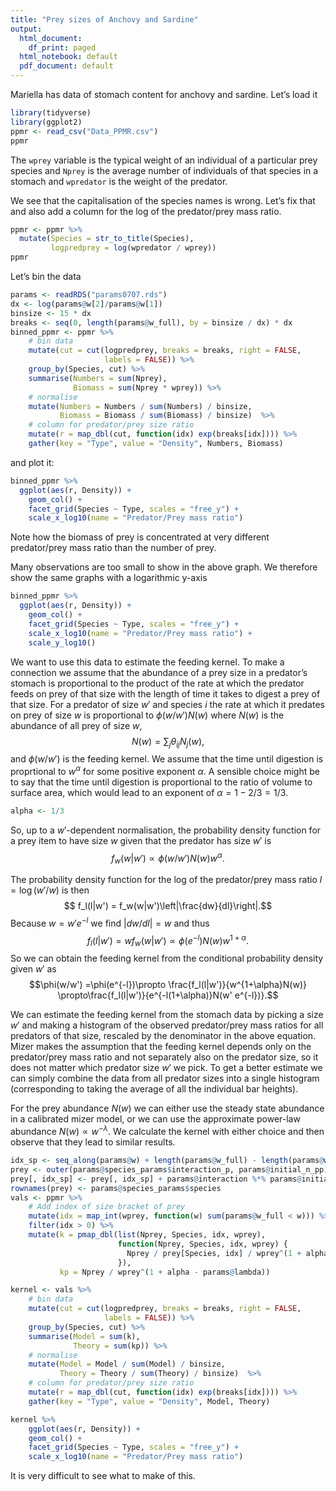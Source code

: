 ```yaml
---
title: "Prey sizes of Anchovy and Sardine"
output:
  html_document:
    df_print: paged
  html_notebook: default
  pdf_document: default
---
```


Mariella has data of stomach content for anchovy and sardine.
Let's load it

```r
library(tidyverse)
library(ggplot2)
ppmr <- read_csv("Data_PPMR.csv")
ppmr
```

The `wprey` variable is the typical weight of an individual of
a particular prey species and `Nprey` is the average number of individuals
of that species in a stomach and `wpredator` is the weight of the predator.

We see that the capitalisation of the species names is wrong. Let's fix that
and also add a column for the log of the predator/prey mass ratio.
```r
ppmr <- ppmr %>% 
  mutate(Species = str_to_title(Species),
         logpredprey = log(wpredator / wprey))
ppmr
```
Let's bin the data
```r
params <- readRDS("params0707.rds")
dx <- log(params@w[2]/params@w[1])
binsize <- 15 * dx
breaks <- seq(0, length(params@w_full), by = binsize / dx) * dx
binned_ppmr <- ppmr %>% 
    # bin data
    mutate(cut = cut(logpredprey, breaks = breaks, right = FALSE,
                     labels = FALSE)) %>% 
    group_by(Species, cut) %>% 
    summarise(Numbers = sum(Nprey), 
              Biomass = sum(Nprey * wprey)) %>% 
    # normalise
    mutate(Numbers = Numbers / sum(Numbers) / binsize,
           Biomass = Biomass / sum(Biomass) / binsize)  %>%
    # column for predator/prey size ratio
    mutate(r = map_dbl(cut, function(idx) exp(breaks[idx]))) %>%
    gather(key = "Type", value = "Density", Numbers, Biomass)
```
and plot it:
```r
binned_ppmr %>% 
  ggplot(aes(r, Density)) +
    geom_col() +
    facet_grid(Species ~ Type, scales = "free_y") +
    scale_x_log10(name = "Predator/Prey mass ratio") 
```

Note how the biomass of prey is concentrated at very different predator/prey mass ratio
than the number of prey.

Many observations are too small to show in the above graph. We therefore show
the same graphs with a logarithmic y-axis
```r
binned_ppmr %>% 
  ggplot(aes(r, Density)) +
    geom_col() +
    facet_grid(Species ~ Type, scales = "free_y") +
    scale_x_log10(name = "Predator/Prey mass ratio") +
    scale_y_log10()
```

We want to use this data to estimate the feeding kernel. To
make a connection we assume that the abundance of a prey size in a predator's
stomach is proportional to the product of the rate at which the predator feeds
on prey of that size with the length of time it takes to digest a prey of that
size. For a predator of size $w'$ and species $i$ the rate at which it predates
on prey of size $w$ is proportional to $\phi(w/ w')N(w)$ where $N(w)$ is the
abundance of all prey of size $w$, 
$$N(w)=\sum_j\theta_{ij}N_j(w),$$ 
and $\phi(w/w')$ is the feeding kernel. We assume that the time until digestion
is proprtional to $w^\alpha$ for some positive exponent $\alpha$. A sensible
choice might be to say that the time until digestion is proportional to the
ratio of volume to surface area, which would lead to an exponent of 
$\alpha = 1 - 2/3 = 1/3$.
```r
alpha <- 1/3
```

So, up to a $w'$-dependent normalisation, the probability density function for a
prey item to have size $w$ given that the predator has size $w'$ is
$$f_w(w|w') \propto \phi(w/ w')N(w)w^\alpha.$$

The probability density function for the log of the predator/prey mass ratio
$l=\log(w'/w)$ is then
$$ f_l(l|w') = f_w(w|w')\left|\frac{dw}{dl}\right|.$$
Because $w = w' e^{-l}$ we find $|dw/dl|=w$ and thus
$$f_l(l|w') = w f_w(w|w')\propto\phi(e^{-l})N(w)w^{1+\alpha}.$$
So we can obtain the feeding kernel from the conditional probability density 
given $w'$ as
$$\phi(w/w') =\phi(e^{-l})\propto \frac{f_l(l|w')}{w^{1+\alpha}N(w)}
\propto\frac{f_l(l|w')}{e^{-l(1+\alpha)}N(w' e^{-l})}.$$

We can estimate the feeding kernel from the stomach data by picking a size $w'$
and making a histogram of the observed predator/prey mass ratios for all
predators of that size, rescaled by the denominator in the above equation. Mizer
makes the assumption that the feeding kernel depends only on the predator/prey
mass ratio and not separately also on the predator size, so it does not matter
which predator size $w'$ we pick. To get a better estimate we can simply combine
the data from all predator sizes into a single histogram (corresponding to
taking the average of all the individual bar heights).

For the prey abundance $N(w)$ we can either use the steady state abundance
in a calibrated mizer model, or we can use the approximate power-law
abundance $N(w) \propto w^{-\lambda}$. We calculate the kernel with either 
choice and then observe that they lead to similar results.
```r
idx_sp <- seq_along(params@w) + length(params@w_full) - length(params@w)
prey <- outer(params@species_params$interaction_p, params@initial_n_pp)
prey[, idx_sp] <- prey[, idx_sp] + params@interaction %*% params@initial_n
rownames(prey) <- params@species_params$species
vals <- ppmr %>% 
    # Add index of size bracket of prey
    mutate(idx = map_int(wprey, function(w) sum(params@w_full < w))) %>% 
    filter(idx > 0) %>% 
    mutate(k = pmap_dbl(list(Nprey, Species, idx, wprey),
                        function(Nprey, Species, idx, wprey) {
                          Nprey / prey[Species, idx] / wprey^(1 + alpha)
                        }),
           kp = Nprey / wprey^(1 + alpha - params@lambda))

kernel <- vals %>% 
    # bin data
    mutate(cut = cut(logpredprey, breaks = breaks, right = FALSE,
                     labels = FALSE)) %>% 
    group_by(Species, cut) %>% 
    summarise(Model = sum(k), 
              Theory = sum(kp)) %>% 
    # normalise
    mutate(Model = Model / sum(Model) / binsize,
           Theory = Theory / sum(Theory) / binsize)  %>%
    # column for predator/prey size ratio
    mutate(r = map_dbl(cut, function(idx) exp(breaks[idx]))) %>% 
    gather(key = "Type", value = "Density", Model, Theory)
```


```r
kernel %>% 
    ggplot(aes(r, Density)) +
    geom_col() +
    facet_grid(Species ~ Type, scales = "free_y") +
    scale_x_log10(name = "Predator/Prey mass ratio")
```

It is very difficult to see what to make of this.


